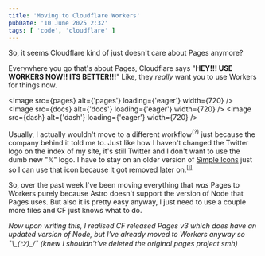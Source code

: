 ```yaml
---
title: 'Moving to Cloudflare Workers'
pubDate: '10 June 2025 2:32'
tags: [ 'code', 'cloudflare' ]
---
```



So, it seems Cloudflare kind of just doesn't care about Pages anymore?

Everywhere you go that's about Pages, Cloudflare says "**HEY!!! USE WORKERS NOW!! ITS BETTER!!!**"
Like, they *really* want you to use Workers for things now.

<Image src={pages} alt={'pages'} loading={'eager'} width={720} />
<Image src={docs} alt={'docs'} loading={'eager'} width={720} />
<Image src={dash} alt={'dash'} loading={'eager'} width={720} />

Usually, I actually wouldn't move to a different workflow<sup>(?)</sup> just because the company behind it told me to.
Just like how I haven't changed the Twitter logo on the index of my site, it's still Twitter and I don't want to use the dumb new "𝕏" logo. I have to stay on an older version of [Simple Icons](https://simpleicons.org) just so I can use that icon because it got removed later on.<sup>[[i]](https://github.com/simple-icons/simple-icons/releases/tag/12.0.0)</sup>

So, over the past week I've been moving everything that *was* Pages to Workers purely because Astro doesn't support the version of Node that Pages uses. But also it is pretty easy anyway, I just need to use a couple more files and CF just knows what to do.

<div class='gap'/>

*Now upon writing this, I realised CF released Pages v3 which does have an updated version of Node, but I've already moved to Workers anyway so ¯\\\_(ツ)_/¯ (knew I shouldn't've deleted the original pages project smh)*